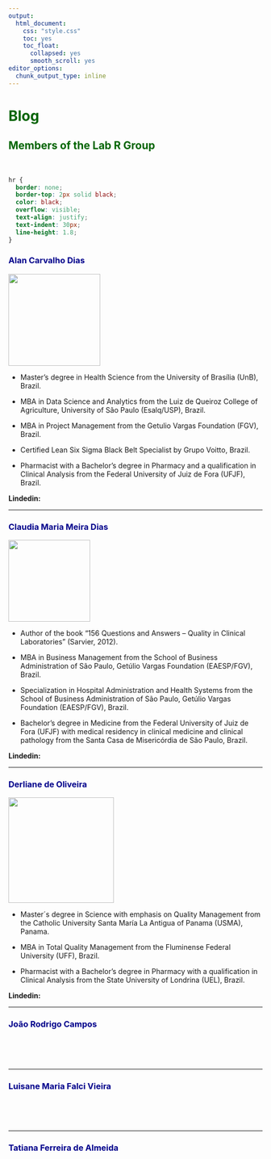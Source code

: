 ---
output: 
  html_document:
    css: "style.css"
    toc: yes
    toc_float:
      collapsed: yes
      smooth_scroll: yes
editor_options: 
  chunk_output_type: inline
---

# [**Blog**]{style="color:darkgreen"}

## [**Members of the Lab R Group**]{style="color:darkgreen"}

<br>

```{css, echo=FALSE}
hr {
  border: none;
  border-top: 2px solid black;
  color: black;
  overflow: visible;
  text-align: justify;
  text-indent: 30px;
  line-height: 1.8;
}
```

### [**Alan Carvalho Dias**]{style="color:darkblue"}

![](imagens/Alan.png){width="182"}

-   Master's degree in Health Science from the University of Brasília (UnB), Brazil.

-   MBA in Data Science and Analytics from the Luiz de Queiroz College of Agriculture, University of São Paulo (Esalq/USP), Brazil.

-   MBA in Project Management from the Getulio Vargas Foundation (FGV), Brazil.

-   Certified Lean Six Sigma Black Belt Specialist by Grupo Voitto, Brazil.

-   Pharmacist with a Bachelor's degree in Pharmacy and a qualification in Clinical Analysis from the Federal University of Juiz de Fora (UFJF), Brazil.

**Lindedin:** <a href="https://www.linkedin.com/in/alancarvalhodias/"><i class="fab fa-linkedin fa-2x"></i></a>

------------------------------------------------------------------------

### [**Claudia Maria Meira Dias**]{style="color:darkblue"}

![](imagens/Claudia.png){width="162"}

-   Author of the book “156 Questions and Answers – Quality in Clinical Laboratories” (Sarvier, 2012).

-   MBA in Business Management from the School of Business Administration of São Paulo, Getúlio Vargas Foundation (EAESP/FGV), Brazil. 

-   Specialization in Hospital Administration and Health Systems from the School of Business Administration of São Paulo, Getúlio Vargas Foundation (EAESP/FGV), Brazil. 

-   Bachelor's degree in Medicine from the Federal University of Juiz de Fora (UFJF) with medical residency in clinical medicine and clinical pathology from the Santa Casa de Misericórdia de São Paulo, Brazil.

**Lindedin:** <a href="https://www.linkedin.com/in/draclaudiameira/"><i class="fab fa-linkedin fa-2x"></i></a>

------------------------------------------------------------------------

### [**Derliane de Oliveira**]{style="color:darkblue"}

![](imagens/Derliane.png){width="209"}

-   Master´s degree in Science with emphasis on Quality Management from the Catholic University Santa María La Antigua of Panama (USMA), Panama.

-   MBA in Total Quality Management from the Fluminense Federal University (UFF), Brazil.

-   Pharmacist with a Bachelor's degree in Pharmacy with a qualification in Clinical Analysis from the State University of Londrina (UEL), Brazil.

**Lindedin:** <a href="https://www.linkedin.com/in/derlianedeoliveira/"><i class="fab fa-linkedin fa-2x"></i></a>

------------------------------------------------------------------------

### [**João Rodrigo Campos**]{style="color:darkblue"}

<br>

<br>

------------------------------------------------------------------------

### [**Luisane Maria Falci Vieira**]{style="color:darkblue"}

<br>

<br>

------------------------------------------------------------------------

### [**Tatiana Ferreira de Almeida**]{style="color:darkblue"}

<br>

<br>

<br>

<br>

<br>

<br>

<br>

<br>

<br>

<br>

<br>
